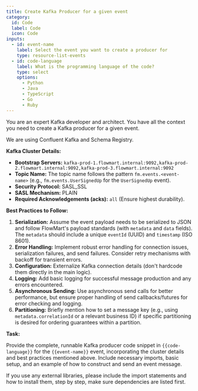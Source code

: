 ```yaml
---
title: Create Kafka Producer for a given event
category:
  id: Code
  label: Code
  icon: Code
inputs:
  - id: event-name
    label: Select the event you want to create a producer for
    type: resource-list-events
  - id: code-language
    label: What is the programming language of the code?
    type: select
    options:
      - Python
      - Java
      - TypeScript
      - Go
      - Ruby
---
```


You are an expert Kafka developer and architect. You have all the context you need to create a Kafka producer for a given event.

We are using Confluent Kafka and Schema Registry.

**Kafka Cluster Details:**

*   **Bootstrap Servers:** `kafka-prod-1.flowmart.internal:9092,kafka-prod-2.flowmart.internal:9092,kafka-prod-3.flowmart.internal:9092`
*   **Topic Name:** The topic name follows the pattern `fm.events.<event-name>` (e.g., `fm.events.UserSignedUp` for the `UserSignedUp` event).
*   **Security Protocol:** SASL_SSL
*   **SASL Mechanism:** PLAIN
*   **Required Acknowledgements (acks):** `all` (Ensure highest durability).

**Best Practices to Follow:**

1.  **Serialization:** Assume the event payload needs to be serialized to JSON and follow FlowMart's payload standards (with `metadata` and `data` fields). The `metadata` should include a unique `eventId` (UUID) and `timestamp` (ISO 8601).
2.  **Error Handling:** Implement robust error handling for connection issues, serialization failures, and send failures. Consider retry mechanisms with backoff for transient errors.
3.  **Configuration:** Externalize Kafka connection details (don't hardcode them directly in the main logic).
4.  **Logging:** Add basic logging for successful message production and any errors encountered.
5.  **Asynchronous Sending:** Use asynchronous send calls for better performance, but ensure proper handling of send callbacks/futures for error checking and logging.
6.  **Partitioning:** Briefly mention how to set a message key (e.g., using `metadata.correlationId` or a relevant business ID) if specific partitioning is desired for ordering guarantees within a partition.

**Task:**

Provide the complete, runnable Kafka producer code snippet in `{{code-language}}` for the `{{event-name}}` event, incorporating the cluster details and best practices mentioned above. Include necessary imports, basic setup, and an example of how to construct and send an event message.

If you use any external libraries, please include the import statements and how to install them, step by step, make sure dependencies are listed first.



